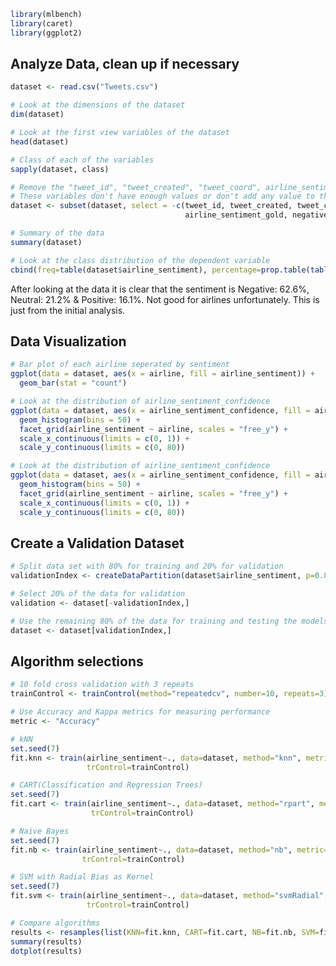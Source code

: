 ```r
library(mlbench)
library(caret)
library(ggplot2)
```

## Analyze Data, clean up if necessary
```r
dataset <- read.csv("Tweets.csv")

# Look at the dimensions of the dataset
dim(dataset)

# Look at the first view variables of the dataset
head(dataset)

# Class of each of the variables
sapply(dataset, class)

# Remove the "tweet_id", "tweet_created", "tweet_coord", airline_sentiment_gold"" & "negativereason_gold" variables
# These variables don't have enough values or don't add any value to the analysis
dataset <- subset(dataset, select = -c(tweet_id, tweet_created, tweet_coord, 
                                       airline_sentiment_gold, negativereason_gold)) 

# Summary of the data
summary(dataset)

# Look at the class distribution of the dependent variable
cbind(freq=table(dataset$airline_sentiment), percentage=prop.table(table(dataset$airline_sentiment))*100)
```
After looking at the data it is clear that the sentiment is Negative: 62.6%, Neutral: 21.2% & Positive: 16.1%. Not good for airlines unfortunately. This is just from the initial analysis.

## Data Visualization
```r
# Bar plot of each airline seperated by sentiment
ggplot(data = dataset, aes(x = airline, fill = airline_sentiment)) +
  geom_bar(stat = "count")

# Look at the distribution of airline_sentiment_confidence
ggplot(data = dataset, aes(x = airline_sentiment_confidence, fill = airline_sentiment)) + 
  geom_histogram(bins = 50) + 
  facet_grid(airline_sentiment ~ airline, scales = "free_y") + 
  scale_x_continuous(limits = c(0, 1)) +
  scale_y_continuous(limits = c(0, 80))

# Look at the distribution of airline_sentiment_confidence
ggplot(data = dataset, aes(x = airline_sentiment_confidence, fill = airline_sentiment)) + 
  geom_histogram(bins = 50) + 
  facet_grid(airline_sentiment ~ airline, scales = "free_y") + 
  scale_x_continuous(limits = c(0, 1)) +
  scale_y_continuous(limits = c(0, 80))
```

## Create a Validation Dataset
```r
# Split data set with 80% for training and 20% for validation
validationIndex <- createDataPartition(dataset$airline_sentiment, p=0.80, list=FALSE)

# Select 20% of the data for validation
validation <- dataset[-validationIndex,]

# Use the remaining 80% of the data for training and testing the models
dataset <- dataset[validationIndex,]
```

## Algorithm selections
```r
# 10 fold cross validation with 3 repeats
trainControl <- trainControl(method="repeatedcv", number=10, repeats=3)

# Use Accuracy and Kappa metrics for measuring performance
metric <- "Accuracy"

# kNN
set.seed(7)
fit.knn <- train(airline_sentiment~., data=dataset, method="knn", metric=metric,
                 trControl=trainControl)

# CART(Classification and Regression Trees)
set.seed(7)
fit.cart <- train(airline_sentiment~., data=dataset, method="rpart", metric=metric,
                  trControl=trainControl)

# Naive Bayes
set.seed(7)
fit.nb <- train(airline_sentiment~., data=dataset, method="nb", metric=metric, 
                trControl=trainControl)

# SVM with Radial Bias as Kernel
set.seed(7)
fit.svm <- train(airline_sentiment~., data=dataset, method="svmRadial", metric=metric, 
                 trControl=trainControl)

# Compare algorithms
results <- resamples(list(KNN=fit.knn, CART=fit.cart, NB=fit.nb, SVM=fit.svm))
summary(results)
dotplot(results)
```